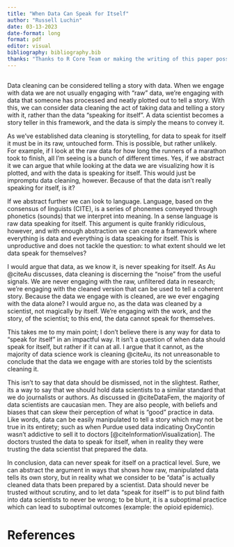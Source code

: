 ---
title: "When Data Can Speak for Itself"
author: "Russell Luchin"
date: 03-13-2023
date-format: long
format: pdf
editor: visual
bibliography: bibliography.bib
thanks: "Thanks to R Core Team or making the writing of this paper possible. No peer reviewer was available for this paper. Credit to Rohan Alexander for teaching the course which allowed me to form the arguments presented here. GitHub repo available at https://github.com/rluchin/tutorial9/"
---

## 

Data cleaning can be considered telling a story with data. When we engage with data we are not usually engaging with "raw" data, we're engaging with data that someone has processed and neatly plotted out to tell a story. With this, we can consider data cleaning the act of taking data and telling a story with it, rather than the data "speaking for itself". A data scientist becomes a story teller in this framework, and the data is simply the means to convey it.

As we've established data cleaning is storytelling, for data to speak for itself it must be in its raw, untouched form. This is possible, but rather unlikely. For example, if I look at the raw data for how long the runners of a marathon took to finish, all I'm seeing is a bunch of different times. Yes, if we abstract it we can argue that while looking at the data we are visualizing how it is plotted, and with the data is speaking for itself. This would just be impromptu data cleaning, however. Because of that the data isn't really speaking for itself, is it?

If we abstract further we can look to language. Language, based on the consensus of linguists (CITE), is a series of phonemes conveyed through phonetics (sounds) that we interpret into meaning. In a sense language is raw data speaking for itself. This argument is quite frankly ridiculous, however, and with enough abstraction we can create a framework where everything is data and everything is data speaking for itself. This is unproductive and does not tackle the question: to what extent should we let data speak for themselves?

I would argue that data, as we know it, is never speaking for itself. As Au @citeAu discusses, data cleaning is discerning the "noise" from the useful signals. We are never engaging with the raw, unfiltered data in research; we're engaging with the cleaned version that can be used to tell a coherent story. Because the data we engage with is cleaned, are we ever engaging with the data alone? I would argue no, as the data was cleaned by a scientist, not magically by itself. We're engaging with the work, and the story, of the scientist; to this end, the data cannot speak for themselves.

This takes me to my main point; I don't believe there is any way for data to "speak for itself" in an impactful way. It isn't a question of when data should speak for itself, but rather if it can at all. I argue that it cannot, as the majority of data science work is cleaning @citeAu, its not unreasonable to conclude that the data we engage with are stories told by the scientists cleaning it.

This isn't to say that data should be dismissed, not in the slightest. Rather, its a way to say that we should hold data scientists to a similar standard that we do journalists or authors. As discussed in @citeDataFem, the majority of data scientists are caucasian men. They are also people, with beliefs and biases that can skew their perception of what is "good" practice in data. Like words, data can be easily manipulated to tell a story which may not be true in its entirety; such as when Purdue used data indicating OxyContin wasn't addictive to sell it to doctors [@citeInformationVisualization]. The doctors trusted the data to speak for itself, when in reality they were trusting the data scientist that prepared the data.

In conclusion, data can never speak for itself on a practical level. Sure, we can abstract the argument in ways that shows how raw, manipulated data tells its own story, but in reality what we consider to be "data" is actually cleaned data thats been prepared by a scientist. Data should never be trusted without scrutiny, and to let data "speak for itself" is to put blind faith into data scientists to never be wrong; to be blunt, it is a suboptimal practice which can lead to suboptimal outcomes (example: the opioid epidemic).

# References
